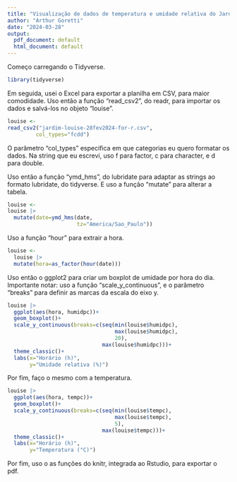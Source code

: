 ```yaml
---
title: "Visualização de dados de temperatura e umidade relativa do Jardim Louise Ribeiro"
author: "Arthur Goretti"
date: "2024-03-28"
output:
  pdf_document: default
  html_document: default
---
```


Começo carregando o Tidyverse.
```r
library(tidyverse)
```
Em seguida, usei o Excel para exportar a planilha em CSV, para maior comodidade. Uso então a função "read_csv2", do readr, para importar os dados e salvá-los no objeto "louise".
```r
louise <- 
read_csv2("jardim-louise-28fev2024-for-r.csv",
         col_types="fcdd")
```
O parâmetro "col_types" especifica em que categorias eu quero formatar os dados. Na string que eu escrevi, uso f para factor, c para character, e d para double.

Uso então a função "ymd_hms", do lubridate para adaptar as strings ao formato lubridate, do tidyverse. E uso a função "mutate" para alterar a tabela.
```r
louise <- 
louise |> 
  mutate(date=ymd_hms(date,
                      tz="America/Sao_Paulo"))
```
Uso a função "hour" para extrair a hora.
```r
louise <- 
  louise |> 
  mutate(hora=as_factor(hour(date)))
```
Uso então o ggplot2 para criar um boxplot de umidade por hora do dia. Importante notar: uso a função "scale_y_continuous", e o parâmetro "breaks" para definir as marcas da escala do eixo y.
```r
louise |> 
  ggplot(aes(hora, humidpc))+
  geom_boxplot()+
  scale_y_continuous(breaks=c(seq(min(louise$humidpc),
                                  max(louise$humidpc),
                                  20),
                              max(louise$humidpc)))+
  theme_classic()+
  labs(x="Horário (h)",
       y="Umidade relativa (%)")
```
Por fim, faço o mesmo com a temperatura.
```r
louise |> 
  ggplot(aes(hora, tempc))+
  geom_boxplot()+
  scale_y_continuous(breaks=c(seq(min(louise$tempc),
                                  max(louise$tempc),
                                  5),
                              max(louise$tempc)))+
  theme_classic()+
  labs(x="Horário (h)",
       y="Temperatura (°C)")
```
Por fim, uso o as funções do knitr, integrada ao Rstudio, para exportar o pdf.